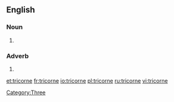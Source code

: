 ==English==

===Noun===
{{infl|en|noun}}

# {{alternative spelling of|tricorn}}

===Adverb===
{{infl|en|adverb}}

# {{alternative spelling of|tricorn}}

[[Category:Three]]

[[et:tricorne]]
[[fr:tricorne]]
[[io:tricorne]]
[[pl:tricorne]]
[[ru:tricorne]]
[[vi:tricorne]]